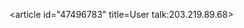 <article id="47496783" title=User talk:203.219.89.68>
	<talkpage id="47496783" title="User talk:203.219.89.68">
{{OW}}
	</talkpage>
</article>